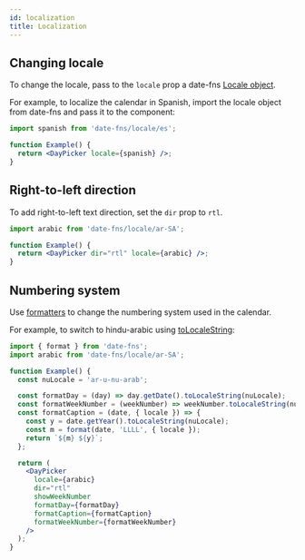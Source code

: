 ```yaml
---
id: localization
title: Localization
---
```


## Changing locale

To change the locale, pass to the `locale` prop a date-fns [Locale
object](http://date-fns.org/docs/Locale).

For example, to localize the calendar in Spanish, import the locale object from
date-fns and pass it to the component:

```jsx showOutput
import spanish from 'date-fns/locale/es';

function Example() {
  return <DayPicker locale={spanish} />;
}
```

## Right-to-left direction

To add right-to-left text direction, set the `dir` prop to `rtl`.

```jsx showOutput
import arabic from 'date-fns/locale/ar-SA';

function Example() {
  return <DayPicker dir="rtl" locale={arabic} />;
}
```

## Numbering system

Use [formatters](formatters) to change the numbering system used in the
calendar.

For example, to switch to hindu-arabic using
[toLocaleString](https://developer.mozilla.org/en/docs/Web/JavaScript/Reference/Global_Objects/Date/toLocaleString):

```jsx showOutput
import { format } from 'date-fns';
import arabic from 'date-fns/locale/ar-SA';

function Example() {
  const nuLocale = 'ar-u-nu-arab';

  const formatDay = (day) => day.getDate().toLocaleString(nuLocale);
  const formatWeekNumber = (weekNumber) => weekNumber.toLocaleString(nuLocale);
  const formatCaption = (date, { locale }) => {
    const y = date.getYear().toLocaleString(nuLocale);
    const m = format(date, 'LLLL', { locale });
    return `${m} ${y}`;
  };

  return (
    <DayPicker
      locale={arabic}
      dir="rtl"
      showWeekNumber
      formatDay={formatDay}
      formatCaption={formatCaption}
      formatWeekNumber={formatWeekNumber}
    />
  );
}
```
